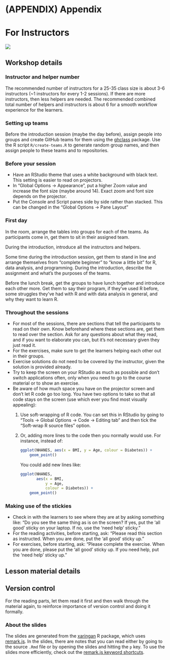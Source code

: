 # (APPENDIX) Appendix {-}

# For Instructors

![](https://img.shields.io/badge/document%20status-completed-brightgreen?style=flat-square)

## Workshop details

### Instructor and helper number

The recommended number of instructors for a 25-35 class size is about 3-6
instructors (~1 instructors for every 1-2 sessions). 
If there are more instructors, then less helpers are needed. 
The recommended combined total number of helpers
and instructors is about 6 for a smooth workflow experience for the learners.

### Setting up teams

Before the introduction session (maybe the day before),
assign people into groups 
and create GitHub teams for them using the [ghclass] package.
Use the R script `R/create-teams.R` to generate random group names,
and then assign people to these teams and to repositories.

[ghclass]: https://rundel.github.io/ghclass

### Before your session

- Have an RStudio theme that uses a white background with black text.
This setting is easier to read on projectors.
- In "Global Options -> Appearance", 
put a higher Zoom value and increase the font size (maybe around 14). 
Exact zoom and font size depends on the projector.
- Put the Console and Script panes side by side rather than stacked. 
This can be changed in the "Global Options -> Pane Layout" 

### First day

In the room, arrange the tables into groups for each of the teams.
As participants come in, get them to sit in their assigned team.

During the introduction, introduce all the instructors and helpers.

Some time during the introduction session, 
get them to stand in line and arrange themselves from 
"complete beginner" to "know a little bit" for R, 
data analysis, and programming.
During the introduction, 
describe the assignment and what's the purposes of the teams.

Before the lunch break, get the groups to have lunch together 
and introduce each other more. 
Get them to say their program, if they've used R before, 
some struggles they've had with R and with data analysis in general, 
and why they want to learn R.

### Throughout the sessions

- For most of the sessions,
there are sections that tell the participants to read on their own.
Know beforehand where these sections are,
get them to read over the section.
Ask for any questions about what they read, 
and if you want to elaborate you can, 
but it's not necessary given they just read it.
- For the exercises, 
make sure to get the learners helping each other out in their groups.
- Exercise solutions do not need to be covered by the instructor,
given the solution is provided already.
- Try to keep the screen on your RStudio as much as possible 
and don't switch applications often, 
only when you need to go to the course material or to show an exercise.
- Be aware of how much space you have on the projector screen 
and don't let R code go too long. 
You have two options to take so that all code stays on the screen
(use which ever you find most visually appealing):
    1. Use soft-wrapping of R code. 
    You can set this in RStudio by going to "Tools -> Global
    Options -> Code -> Editing tab"
    and then tick the "Soft-wrap R source files" option.
    2. Or, adding more lines to the code then you normally would use.
    For instance, instead of:

        ```r
        ggplot(NHANES, aes(x = BMI, y = Age, colour = Diabetes)) +
            geom_point()
        ```
    
        You could add new lines like:
    
        ```r
        ggplot(NHANES, 
               aes(x = BMI, 
                   y = Age, 
                   colour = Diabetes)) +
            geom_point()
        ```

### Making use of the stickies

- Check in with the learners to see where they are at by asking something like:
"Do you see the same thing as is on the screen? 
If yes, put the 'all good' sticky on your laptop. 
If no, use the 'need help' sticky."
- For the reading activities, before starting, ask:
"Please read this section as instructed. 
When you are done, put the 'all good' sticky up."
- For exercises, before starting, ask:
"Please complete the exercise. When you are done,
please put the 'all good' sticky up.
If you need help, put the 'need help' sticky up."

## Lesson material details

## Version control

For the reading parts, let them read it first 
and then walk through the material again, 
to reinforce importance of version control 
and doing it formally.

### About the slides

The slides are generated from the [xaringan] R package,
which uses [remark.js].
In the slides, there are notes that you can read 
either by going to the source `.Rmd` file 
or by opening the slides and hitting the `p` key.
To use the slides more efficiently, 
check out the [remark.js keyword shortcuts].

[remark.js]: https://remarkjs.com/#1
[xaringan]: https://github.com/yihui/xaringan
[remark.js keyword shortcuts]: https://github.com/gnab/remark/wiki/Keyboard-shortcuts
